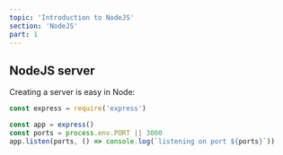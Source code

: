 ```yaml
---
topic: 'Introduction to NodeJS'
section: 'NodeJS'
part: 1
---
```


## NodeJS server

Creating a server is easy in Node:

```typescript
const express = require('express')

const app = express()
const ports = process.env.PORT || 3000
app.listen(ports, () => console.log(`listening on port ${ports}`))
```
